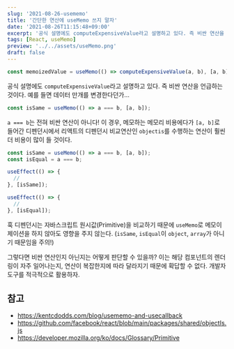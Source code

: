 ```yaml
---
slug: '2021-08-26-usememo'
title: '간단한 연산에 useMemo 쓰지 말자'
date: '2021-08-26T11:15:48+09:00'
excerpt: '공식 설명에도 computeExpensiveValue라고 설명하고 있다. 즉 비싼 연산을 언급하는 것이다. `a === b`는 비싼 연산이 아니다!'
tags: [React, useMemo]
preview: '../../assets/useMemo.png'
draft: false
---
```


```ts
const memoizedValue = useMemo(() => computeExpensiveValue(a, b), [a, b]);
```

공식 설명에도 `computeExpensiveValue`라고 설명하고 있다. 즉 비싼 연산을 언급하는 것이다. 예를 들면 데이터 만개를 변경한다던가...

```ts
const isSame = useMemo(() => a === b, [a, b]);
```

`a === b`는 전혀 비싼 연산이 아니다! 이 경우, 메모하는 메모리 비용에다가 `[a, b]`로 들어간 디펜던시에서 리액트의 디펜던시 비교연산인 `objectis`를 수행하는 연산이 훨씬 더 비용이 많이 들 것이다.

```ts
const isSame = useMemo(() => a === b, [a, b]);
const isEqual = a === b;

useEffect(() => {
  //
}, [isSame]);

useEffect(() => {
  //
}, [isEqual]);
```

훅 디펜던시는 자바스크립트 원시값(Primitive)을 비교하기 때문에 `useMemo`로 메모이제이션을 하지 않아도 영향을 주지 않는다. (`isSame`, `isEqual`이 `object`, `array`가 아니기 때문임을 주의!)

그렇다면 비싼 연산인지 아닌지는 어떻게 판단할 수 있을까? 이는 해당 컴포넌트의 렌더링이 자주 일어나는지, 연산이 복잡한지에 따라 달라지기 때문에 확답할 수 없다. 개발자도구를 적극적으로 활용하자.

## 참고

- https://kentcdodds.com/blog/usememo-and-usecallback
- https://github.com/facebook/react/blob/main/packages/shared/objectIs.js
- https://developer.mozilla.org/ko/docs/Glossary/Primitive
